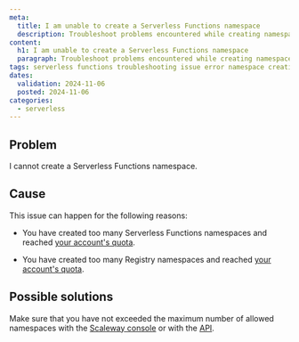 ```yaml
---
meta:
  title: I am unable to create a Serverless Functions namespace
  description: Troubleshoot problems encountered while creating namespaces for Scaleway Serverless Functions.
content:
  h1: I am unable to create a Serverless Functions namespace
  paragraph: Troubleshoot problems encountered while creating namespaces for Scaleway Serverless Functions.
tags: serverless functions troubleshooting issue error namespace creation unable
dates:
  validation: 2024-11-06
  posted: 2024-11-06
categories:
  - serverless
---
```


## Problem

I cannot create a Serverless Functions namespace.

## Cause

This issue can happen for the following reasons:

- You have created too many Serverless Functions namespaces and reached [your account's quota](/organizations-and-projects/additional-content/organization-quotas/#serverless-functions).

- You have created too many Registry namespaces and reached [your account's quota](/organizations-and-projects/additional-content/organization-quotas/#container-registry).

## Possible solutions

Make sure that you have not exceeded the maximum number of allowed namespaces with the [Scaleway console](https://console.scaleway.com/) or with the [API](https://www.scaleway.com/en/developers/api/serverless-functions/#path-namespaces-list-all-your-namespaces).